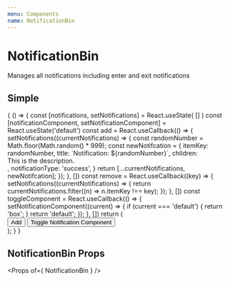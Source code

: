 ```yaml
---
menu: Components
name: NotificationBin
---
```




# NotificationBin
Manages all notifications including enter and exit notifications

## Simple

<Playground>
{
  () => {
    const [notifications, setNotifications] = React.useState(
      []
    )
    const [notificationComponent, setNotificationComponent] = React.useState('default')
    const add = React.useCallback(() => {
      setNotifications((currentNotifications) => {
        const randomNumber = Math.floor(Math.random() * 999);
        const newNotifcation = {
          itemKey: randomNumber,
          title: `Notification: ${randomNumber}`,
          children: <div>This is the description.</div>,
          notificationType: 'success',
        }
        return [...currentNotifications, newNotifcation];
      });
    }, [])
    const remove = React.useCallback((key) => {
      setNotifications((currentNotifications) => {
        return currentNotifications.filter((n) => n.itemKey !== key);
      });
    }, [])
    const toggleComponent = React.useCallback(() => {
      setNotificationComponent((current) => {
        if (current === 'default') {
          return 'box';
        }
        return 'default';
      });
    }, [])
    return (
      <ThemeContainer>
        <div>
          <div style={{ display: 'flex' }}>
            <Button onClick={add}>Add</Button>
            <Spacer />
            <Button onClick={toggleComponent}>Toggle Notification Component</Button>
          </div>
          <Spacer />
          <NotificationBin
            notificationComponent={notificationComponent}
            notifications={notifications}
            onRemove={remove}
          />
        </div>
      </ThemeContainer>
    );
  }
}
</Playground>

## NotificationBin Props
<Props of={ NotificationBin } />